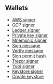 ## Wallets

- [AWS signer](../examples/wallets/aws_signer)
- [GCP signer](../examples/wallets/gcp_signer)
- [Ledger signer](../examples/wallets/ledger_signer)
- [Private key signer](../examples/wallets/private_key_signer)
- [Mnemonic signer](../examples/wallets/mnemonic_signer)
- [Sign message](../examples/wallets/sign_message)
- [Verify message](../examples/wallets/verify_message)
- [Sign permit hash](../examples/wallets/sign_permit_hash)
- [Trezor signer](../examples/wallets/trezor_signer)
- [Yubi signer](../examples/wallets/yubi_signer)
- [Keystore signer](../examples/wallets/keystore_signer)
- [Create keystore](../examples/wallets/create_keystore)
